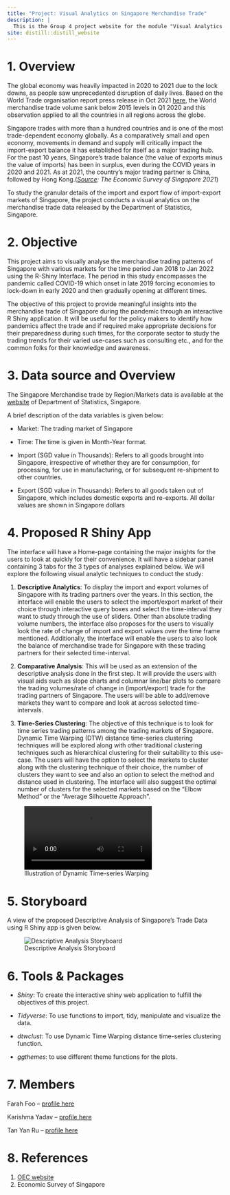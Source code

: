 ```yaml
---
title: "Project: Visual Analytics on Singapore Merchandise Trade"
description: |
  This is the Group 4 project website for the module "Visual Analytics and Applications" for the session 2021-2022 at the Singapore Management University. The project aims to use descriptive analysis, trend analysis and timeseries clustering techniques to study merchandise trade of Singapore with other countries for the period Jan 2018 (pre-covid) to Jan 2022 (post-covid) to find interesting insights on trade during the pandemic.
site: distill::distill_website
---
```


# 1. Overview

The global economy was heavily impacted in 2020 to 2021 due to the lock downs, as people saw unprecedented disruption of daily lives. Based on the World Trade organisation report press release in Oct 2021 [here]( https://www.wto.org/english/news_e/pres21_e/pr889_e.htm), the World merchandise trade volume sank below 2015 levels in Q1 2020 and this observation applied to all the countries in all regions across the globe.

Singapore trades with more than a hundred countries and is one of the most trade-dependent economy globally. As a comparatively small and open economy, movements in demand and supply will critically impact the import-export balance it has established for itself as a major trading hub.  For the past 10 years, Singapore’s trade balance (the value of exports minus the value of imports) has been in surplus, even during the COVID years in 2020 and 2021. As at 2021, the country’s major trading partner is China, followed by Hong Kong.(*[Source](https://www.mti.gov.sg/Resources/Economic-Survey-of-Singapore/2021/Economic-Survey-of-Singapore-Third-Quarter-2021): The Economic Survey of Singapore 2021*)

To study the granular details of the import and export flow of import-export markets of Singapore, the project conducts a visual analytics on the merchandise trade data released by the Department of Statistics, Singapore.

# 2. Objective

This project aims to visually analyse the merchandise trading patterns of Singapore with various markets for the time period Jan 2018 to Jan 2022 using the R-Shiny Interface. The period in this study encompasses the pandemic called COVID-19 which onset in late 2019 forcing economies to lock-down in early 2020 and then gradually opening at different times.

The objective of this project to provide meaningful insights into the merchandise trade of Singapore during the pandemic through an interactive R Shiny application. It will be useful for the policy makers to identify how pandemics affect the trade and if required make appropriate decisions for their preparedness during such times, for the corporate sector to study the trading trends for their varied use-cases such as consulting etc., and for the common folks for their knowledge and awareness. 

# 3. Data source and Overview

The Singapore Merchandise trade by Region/Markets data is available at the [website](https://www.singstat.gov.sg/find-data/search-by-theme/trade-and-investment/merchandise-trade/latest-data) of Department of Statistics, Singapore. 

A brief description of the data variables is given below:

- Market: The trading market of Singapore		

- Time: The time is given in Month-Year format.		

- Import (SGD value in Thousands): Refers to all goods brought into Singapore, irrespective of whether they are for consumption, for processing, for use in manufacturing, or for subsequent re-shipment to other countries.	

- Export (SGD value in Thousands): Refers to all goods taken out of Singapore, which includes domestic exports and re-exports. All dollar values are shown in Singapore dollars		


# 4. Proposed R Shiny App

The interface will have a Home-page containing the major insights for the users to look at quickly for their convenience. It will have a sidebar panel containing 3 tabs for the 3 types of analyses explained below.
We will explore the following visual analytic techniques to conduct the study:

1. **Descriptive Analytics**: To display the import and export volumes of Singapore with its trading partners over the years. In this section, the interface will enable the users to select the import/export market of their choice through interactive query boxes and select the time-interval they want to study through the use of sliders. Other than absolute trading volume numbers, the interface also proposes for the users to visually look the rate of change of import and export values over the time frame mentioned. Additionally, the interface will enable the users to also look the balance of merchandise trade for Singapore with these trading partners for their selected time-interval.

2. **Comparative Analysis**: This will be used as an extension of the descriptive analysis done in the first step. It will provide the users with visual aids such as slope charts and columnar line/bar plots to compare the trading volumes/rate of change in (import/export) trade for the trading partners of Singapore. The users will be able to add/remove markets they want to compare and look at across selected time-intervals.

3. **Time-Series Clustering**: The objective of this technique is to look for time series trading patterns among the trading markets of Singapore. Dynamic Time Warping (DTW) distance time-series clustering techniques will be explored along with other traditional clustering techniques such as hierarchical clustering for their suitability to this use-case. The users will have the option to select the markets to cluster along with the clustering technique of their choice, the number of clusters they want to see and also an option to select the method and distance used in clustering. The interface will also suggest the optimal number of clusters for the selected markets based on the "Elbow Method" or the "Average Silhouette Approach".

![Illustration of Dynamic Time-series Warping](dtw_path.webm){width=70%}




# 5. Storyboard

A view of the proposed Descriptive Analysis of Singapore's Trade Data using R Shiny app is given below.

![Descriptive Analysis Storyboard](storyboard.bmp)


# 6. Tools & Packages

- *Shiny*: To create the interactive shiny web application to fulfill the objectives of this project.

- *Tidyverse*: To use functions to import, tidy, manipulate and visualize the data.

- *dtwclust*: To use Dynamic Time Warping distance time-series clustering function.

- *ggthemes*: to use different theme functions for the plots.

# 7. Members

Farah Foo – [profile here](https://farahfoo.netlify.app/)

Karishma Yadav – [profile here](https://karishma-smu.netlify.app/)

Tan Yan Ru – [profile here](https://yanrutanfirstsite.netlify.app/)

# 8. References

1. [OEC website](https://oec.world/en/profile/country/sgp)
2. Economic Survey of Singapore

